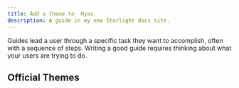 ```yaml
---
title: Add a theme to  Hyas
description: A guide in my new Starlight docs site.
---
```


Guides lead a user through a specific task they want to accomplish, often with a sequence of steps.
Writing a good guide requires thinking about what your users are trying to do.

## Official Themes

<ThemesGuidesNav />
